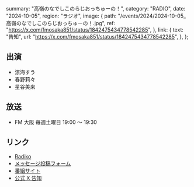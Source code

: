   summary: "高嶺のなでしこのらじおっちゅーの！",
  category: "RADIO",
  date: "2024-10-05",
  region: "ラジオ",
  image: {
    path: "/events/2024/2024-10-05_高嶺のなでしこのらじおっちゅーの！.jpg",
    ref: "https://x.com/fmosaka851/status/1842475434778542285",
  },
  link: {
    text: "告知",
    url: "https://x.com/fmosaka851/status/1842475434778542285",
  },
};

## 出演

- 涼海すう
- 春野莉々
- 星谷美来

## 放送

- FM 大阪 毎週土曜日 19:00 ～ 19:30

## リンク

- [Radiko](https://radiko.jp/share/?sid=FMO&t=20241005190000)
- [メッセージ投稿フォーム](https://fmosaka.futureartist.net/enquete/354047)
- [番組サイト](https://www.fmosaka.net/_ct/17722199)
- [公式 X 告知](https://x.com/takanenofficial/status/1836979149044600863)
